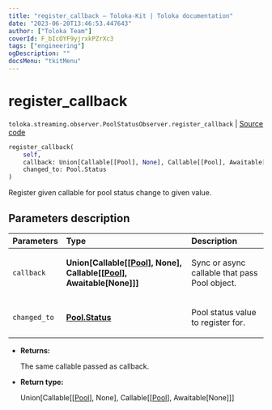 ```yaml
---
title: "register_callback — Toloka-Kit | Toloka documentation"
date: "2023-06-20T13:46:53.447643"
author: ["Toloka Team"]
coverId: F_bIcOYF9yjrxkPZrXc3
tags: ["engineering"]
ogDescription: ""
docsMenu: "tkitMenu"
---
```


# register_callback

`toloka.streaming.observer.PoolStatusObserver.register_callback` | [Source code](https://github.com/Toloka/toloka-kit/blob/v1.2.0/src/streaming/observer.py#L208)

```python
register_callback(
    self,
    callback: Union[Callable[[Pool], None], Callable[[Pool], Awaitable[None]]],
    changed_to: Pool.Status
)
```

Register given callable for pool status change to given value.

## Parameters description

| Parameters | Type | Description |
| :----------| :----| :-----------|
`callback`|**Union\[Callable\[\[[Pool](/docs/toloka-kit/reference/toloka.client.pool.Pool)\], None\], Callable\[\[[Pool](/docs/toloka-kit/reference/toloka.client.pool.Pool)\], Awaitable\[None\]\]\]**|<p>Sync or async callable that pass Pool object.</p>
`changed_to`|**[Pool.Status](/docs/toloka-kit/reference/toloka.client.pool.Pool.Status)**|<p>Pool status value to register for.</p>

* **Returns:**

  The same callable passed as callback.

* **Return type:**

  Union\[Callable\[\[[Pool](/docs/toloka-kit/reference/toloka.client.pool.Pool)\], None\], Callable\[\[[Pool](/docs/toloka-kit/reference/toloka.client.pool.Pool)\], Awaitable\[None\]\]\]